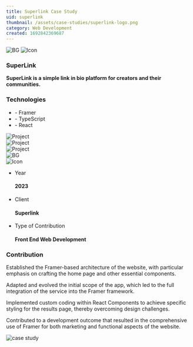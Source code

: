 ```yaml
---
title: Superlink Case Study
uid: superlink
thumbnail: /assets/case-studies/superlink-logo.png
category: Web Development
created: 1692842369687
---
```


<PortfolioHeader media="/assets/case-studies/superlink-logo.svg" />

<div className="container">
  <div data-aos="zoom-in">
    <div class="d-flex project-infos-wrap shadow-box mb-24">
      <img src="/assets/bg1.png" alt="BG" class="bg-img" />
      <img src="/assets/icons/icon2.png" alt="Icon" />
      <div class="project-details-info flex-1">
        <h3>SuperLink</h3>
        <p>
          <b>
            SuperLink is a simple link in bio platform for creators and their communities.
          </b>
        </p>
      </div>
      <div class="project-details-info flex-1">
        <h3>Technologies</h3>
        <ul>
          <li>- Framer</li>
          <li>- TypeScript</li>
          <li>- React</li>
        </ul>
      </div>
    </div>

  </div>
  <div class="project-details-2-img mb-24" data-aos="zoom-in">
    <img src="/assets/case-studies/superlink-banner-1.jpeg" alt="Project" />
  </div>
  <div class="row mb-24">
    <div class="col-md-6" data-aos="zoom-in">
      <div class="project-details-3-img">
        <img
          src="/assets/case-studies/superlink-thumbnail-1.jpeg"
          alt="Project"
        />
      </div>
    </div>
    <div class="col-md-6" data-aos="zoom-in">
      <div class="project-details-3-img">
        <img
          src="/assets/case-studies/superlink-thumbnail-2.jpeg"
          alt="Project"
        />
      </div>
    </div>
  </div>
  <div data-aos="zoom-in">
    <div class="project-about-2 d-flex shadow-box mb-24">
      <img src="/assets/bg1.png" alt="BG" class="bg-img" />
      <div class="left-details">
        <img src="/assets/icons/icon3.png" alt="Icon" />
        <ul>
          <li>
            <p>Year</p>
            <h4>2023</h4>
          </li>
          <li>
            <p>Client</p>
            <h4>Superlink</h4>
          </li>
          <li>
            <p>Type of Contribution</p>
            <h4>Front End Web Development</h4>
          </li>
        </ul>
      </div>
      <div class="right-details">
        <h3>Contribution</h3>
        <p>
          Established the Framer-based architecture of the website, with particular emphasis on crafting the home page and other essential components.
        </p>
        <p>
          Adapted and evolved the initial scope of the app, which led to the full integration of the service into the Framer framework.
        </p>
        <p>
          Implemented custom coding within React Components to achieve specific styling for the results page, thereby overcoming design challenges.
        </p>
        <p>
          Contributed to a development outcome that resulted in the comprehensive use of Framer for both marketing and functional aspects of the website.
        </p>
      </div>
    </div>
  </div>
</div>

<div className="project-details-img" data-aos="zoom-in">
  <img src="/assets/case-studies/superlink-banner-2.jpeg" alt="case study" />
</div>

<PortfolioFooter />
